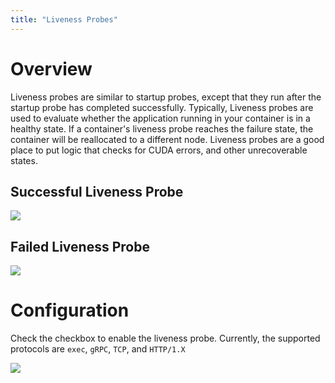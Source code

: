 ```yaml
---
title: "Liveness Probes"
---
```


# Overview

Liveness probes are similar to startup probes, except that they run after the startup probe has completed successfully. Typically, Liveness probes are used to evaluate whether the application running in your container is in a healthy state. If a container's liveness probe reaches the failure state, the container will be reallocated to a different node. Liveness probes are a good place to put logic that checks for CUDA errors, and other unrecoverable states.

## Successful Liveness Probe

![](container-engine\images\67f4869-Liveness_Recovers1.png)


## Failed Liveness Probe

![](container-engine\images\05e66d5-Liveness_Failure1.png)


# Configuration

Check the checkbox to enable the liveness probe. Currently, the supported protocols are `exec`, `gRPC`, `TCP`, and `HTTP/1.X`

![](container-engine\images\d7a0dfb-image.png)

